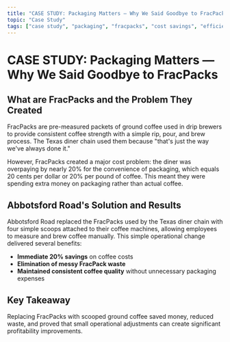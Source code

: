 ```yaml
---
title: "CASE STUDY: Packaging Matters — Why We Said Goodbye to FracPacks"
topic: "Case Study"
tags: ["case study", "packaging", "fracpacks", "cost savings", "efficiency", "optimization", "profitability"]
---
```


# CASE STUDY: Packaging Matters — Why We Said Goodbye to FracPacks

## What are FracPacks and the Problem They Created

FracPacks are pre-measured packets of ground coffee used in drip brewers to provide consistent coffee strength with a simple rip, pour, and brew process. The Texas diner chain used them because "that's just the way we've always done it."

However, FracPacks created a major cost problem: the diner was overpaying by nearly 20% for the convenience of packaging, which equals 20 cents per dollar or 20% per pound of coffee. This meant they were spending extra money on packaging rather than actual coffee.

## Abbotsford Road's Solution and Results

Abbotsford Road replaced the FracPacks used by the Texas diner chain with four simple scoops attached to their coffee machines, allowing employees to measure and brew coffee manually. This simple operational change delivered several benefits:

- **Immediate 20% savings** on coffee costs
- **Elimination of messy FracPack waste**
- **Maintained consistent coffee quality** without unnecessary packaging expenses

## Key Takeaway

Replacing FracPacks with scooped ground coffee saved money, reduced waste, and proved that small operational adjustments can create significant profitability improvements.
